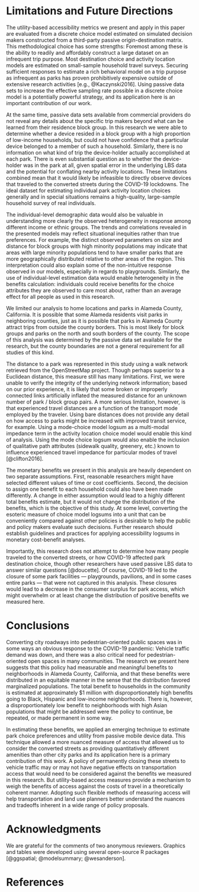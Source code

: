 # Limitations and Future Directions {#limitations}

The utility-based accessibility metrics we present and apply in this paper are
evaluated from a discrete choice model estimated on simulated decision makers
constructed from a third-party passive origin-destination matrix. This
methodological choice has some strengths: Foremost among these is the ability to
readily and affordably construct a large dataset on an infrequent trip purpose.
Most destination choice and activity location models are estimated on
small-sample household travel surveys. Securing sufficient responses to estimate
a rich behavioral model on a trip purpose as infrequent as parks has proven
prohibitively expensive outside of extensive research activities [e.g.,
@Kaczynski2016]. Using passive data sets to increase the effective sampling rate
possible in a discrete choice model is a potentially powerful strategy, and its
application here is an important contribution of our work.


At the same time, passive data sets available from commercial providers do not
reveal any details about the specific trip makers beyond what can be learned
from their residence block group. In this research we were able to determine
whether a device resided in a block group with a high proportion of low-income
households, but could not have confidence that a particular device belonged to a
member of such a household. Similarly, there is no information on what kind of
trip the device-holder actually accomplished at each park. There is even 
substantial question as to whether the device-holder was in the park
at all, given spatial error in the underlying LBS data and the potential
for conflating nearby activity locations. These limitations
combined mean that it would likely be infeasible to directly observe devices
that traveled to the converted streets during the COVID-19 lockdowns. The ideal
dataset for estimating individual park activity location choices generally and
in special situations remains a high-quality, large-sample household survey of
real individuals.

The individual-level demographic data would also be valuable in understanding
more clearly the observed heterogeneity in response among different income or
ethnic groups.  The trends and correlations revealed in the presented models may
reflect situational inequities rather than true preferences. For example, the
distinct observed parameters on size and distance for block groups with high
minority populations may indicate that areas with large minority populations
tend to have smaller parks that are more geographically distributed relative to
other areas of the region. This interpretation could also explain some of the
non-intuitive response observed in our models, especially in regards to
playgrounds. Similarly, the use of individual-level estimation data would enable 
heterogeneity in the benefits calculation: individuals could receive benefits for
the choice attributes they are observed to care most about, rather than an average
effect for all people as used in this research.

We limited our analysis to home locations and parks in Alameda County,
California. It is possible that some Alameda residents visit parks in
neighboring counties, just as it is possible that parks in Alameda County
attract trips from outside the county borders. This is most likely for block
groups and parks on the north and south borders of the county. The scope of this
analysis was determined by the passive data set available for the research, but
the county boundaries are not a general requirement for all studies of this
kind.

The distance to a park was represented in this study using a walk network
retrieved from the OpenStreetMap project. Though perhaps superior to a Euclidean
distance, this measure still has many limitations. First, we were unable to
verify the integrity of the underlying network information; based on our prior
experience, it is likely that some broken or improperly connected links
artificially inflated the measured distance for an unknown number of park /
block group pairs. A more serious limitation, however, is that experienced
travel distances are a function of the transport mode employed by the traveler.
Using bare distances does not provide any detail on how access to parks might be
increased with improved transit service, for example. Using a mode-choice model
logsum as a multi-modal impedance term in the activity location choice model
would enable this kind of analysis. Using the mode choice logsum  would also 
enable the inclusion of
qualitative path attributes (sidewalk quality, greenery, etc.) known to 
influence experienced travel impedance for particular modes of travel [@clifton2016].

The monetary benefits we present in this analysis are heavily dependent on
two separate assumptions. First, reasonable researchers might have selected 
different values of time or cost coefficients. Second, the decision to assign
one benefit to each household could also have been made
differently. A change in either assumption would lead to a highly different 
total benefits estimate, but it would not change the distribution of the 
benefits, which is the objective of this study. At some level, converting the
esoteric measure of choice model logsums into a unit that can be conveniently
compared against other policies is desirable to help the public and policy
makers evaluate such decisions. Further research should establish guidelines and
practices for applying accessibility logsums in monetary cost-benefit analyses.

Importantly, this research does not attempt to determine how many people
traveled to the converted streets, or how COVID-19 affected park destination
choice, though other researchers have used passive LBS data to answer similar
questions [@doucette].
Of course, COVID-19 led to the closure of some park facilities --- playgrounds,
pavilions, and in some cases entire parks --- that were not captured in this
analysis. These closures would lead to a decrease in the consumer surplus for
park access, which might overwhelm or at least change the distribution of
positive benefits we measured here. 

# Conclusions {#conclusions}

Converting city roadways into pedestrian-oriented public spaces was in some ways
an obvious response to the COVID-19 pandemic: Vehicle traffic demand was down,
and there was a also critical need for pedestrian-oriented open spaces in many
communities. The research we present here suggests that this policy had
measurable and meaningful benefits to neighborhoods in Alameda County,
California, and that these benefits were distributed in an equitable manner in the sense that the distribution favored marginalized populations. The total benefit to households in the community is estimated
at approximately \$1 million with disproportionately high benefits going to
Black, Hispanic and low-income neighborhoods. There is, however, a
disproportionately low benefit to neighborhoods with high Asian populations that
might be addressed were the policy to continue, be repeated, or made permanent
in some way.

In estimating these benefits, we applied an emerging technique to estimate park
choice preferences and utility from passive mobile device data. This technique
allowed a more nuanced measure of access that allowed us to consider the
converted streets as providing quantitatively different amenities than other city
parks and its application here is a primary contribution of this work. 
A policy of permanently closing these streets to vehicle traffic may or
may not have negative effects on transportation access that would need to be
considered against the benefits we measured in this research. But utility-based
access measures provide a mechanism to weigh the benefits of access against the
costs of travel in a theoretically coherent manner. Adopting such flexible
methods of measuring access will help transportation and land use planners
better understand the nuances and tradeoffs inherent in a wide range of policy
proposals.



# Acknowledgments {-}

We are grateful for the comments of two anonymous reviewers. Graphics and tables
were developed using several open-source R packages [@ggspatial; @modelsummary;
@wesanderson].


# References {-}
